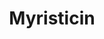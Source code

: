 ---
title: Myristicin
aka:
  - 5-allyl-1-methoxy-2,3-methylenedioxybenzene
duration_chart_title: Oral Duration of Myristicin
duration_chart:
  total: 1–3 days
  onset: 3–8 hours
  coming_up: 1–4 hours
  plateau: 9–12 hours
  coming_down: 12–48 hours
  after_effects: 1–3 days
positive_effects: mood lift, increased energy, feelings of connection, sensory appreciation
neutral_effects: appetite suppression, disinhibition
negative_effects: increased heart rate, muscle tension, dangerous combinations, unpredictable or dangerous behaviour
image_location: /src/assets/Images/Myristicin/Myristicin (structural formula).png
dosage_table:
  title: Oral Dosage of Myristicin
  threshold: 0.2 mg
  light: 0.4 mg
  common: 1.6 mg
  strong: 4 mg
  heavy: 8+ mg
--- 